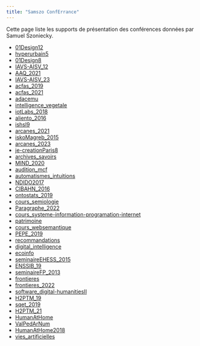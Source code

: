 ```yaml
---
title: "Samszo ConfErrance"
---
```


Cette page liste les supports de présentation des conférences données par Samuel Szoniecky.

- [01Design12](01Design12/slide.html)
- [hyperurbain5](hyperurbain5/slide.html)
- [01Design8](01Design8/slide.html)
- [IAVS-AISV_12](IAVS-AISV_12/slide.html)
- [AAQ_2021](AAQ_2021/slide.html)
- [IAVS-AISV_23](IAVS-AISV_23/slide.html)
- [acfas_2019](acfas_2019/slide.html)
- [acfas_2021](acfas_2021/slide.html)
- [adacemu](adacemu/slide.html)
- [intelligence_vegetale](intelligence_vegetale/slide.html)
- [iotLabs_2018](iotLabs_2018/slide.html)
- [aliento_2016](aliento_2016/slide.html)
- [ishsl9](ishsl9/slide.html)
- [arcanes_2021](arcanes_2021/slide.html)
- [iskoMagreb_2015](iskoMagreb_2015/slide.html)
- [arcanes_2023](arcanes_2023/slide.html)
- [je-creationParis8](je-creationParis8/slide.html)
- [archives_savoirs](archives_savoirs/slide.html)
- [MIND_2020](MIND_2020/slide.html)
- [audition_mcf](audition_mcf/slide.html)
- [automatismes_intuitions](automatismes_intuitions/slide.html)
- [NDIDO2017](NDIDO2017/slide.html)
- [CIBAHN_2016](CIBAHN_2016/slide.html)
- [ontostats_2019](ontostats_2019/slide.html)
- [cours_semiologie](cours_semiologie/slide.html)
- [Paragraphe_2022](Paragraphe_2022/slide.html)
- [cours_systeme-information-programation-internet](cours_systeme-information-programation-internet/slide.html)
- [patrimoine](patrimoine/slide.html)
- [cours_websemantique](cours_websemantique/slide.html)
- [PEPE_2019](PEPE_2019/slide.html)
- [recommandations](recommandations/slide.html)
- [digital_intelligence](digital_intelligence/slide.html)
- [ecoinfo](ecoinfo/slide.html)
- [seminaireEHESS_2015](seminaireEHESS_2015/slide.html)
- [ENSSIB_19](ENSSIB_19/slide.html)
- [seminaireFP_2013](seminaireFP_2013/slide.html)
- [frontieres](frontieres/slide.html)
- [frontieres_2022](frontieres_2022/slide.html)
- [software_digital-humanitiesII](software_digital-humanitiesII/slide.html)
- [H2PTM_19](H2PTM_19/slide.html)
- [sqet_2019](sqet_2019/slide.html)
- [H2PTM_21](H2PTM_21/slide.html)
- [HumanAtHome](HumanAtHome/slide.html)
- [ValPedArNum](ValPedArNum/slide.html)
- [HumanAtHome2018](HumanAtHome2018/slide.html)
- [vies_artificielles](vies_artificielles/slide.html)

